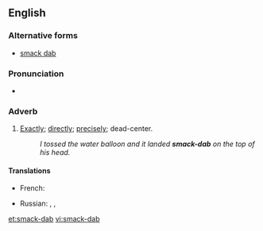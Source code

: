 ==English==

===Alternative forms===
* [[smack dab]]

===Pronunciation===
* {{audio|en-us-smack-dab.ogg|Audio (US)}}

===Adverb===
{{en-adv|head=[[smack]]-[[dab]]|-}}

# {{slang}} [[exactly|Exactly]]; [[directly]]; [[precisely]]; dead-center.
#: ''I tossed the water balloon and it landed '''smack-dab''' on the top of his head.''

====Translations====
{{trans-top|exactly, directly}}
* French: {{t+|fr|pile-poil}}
{{trans-mid}}
* Russian: {{t+|ru|прямиком|n|tr=prjamikóm|sc=Cyrl}}, {{t-|ru|прямёхонько|n|tr=prjamjóxonʼko|sc=Cyrl}}, {{t+|ru|прямо|n|tr=prjámo|sc=Cyrl}}
{{trans-bottom}}

[[et:smack-dab]]
[[vi:smack-dab]]